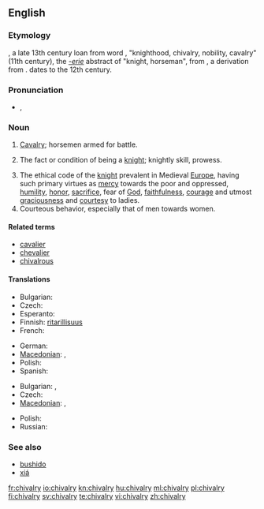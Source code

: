 ==English==
{{wikipedia}}

===Etymology===
{{etyl|enm}} {{term|chivalrie|lang=enm}}, a late 13th century loan from  {{etyl|fro}} word {{term|chevalerie|lang=fro}}, "knighthood, chivalry, nobility, cavalry" (11th century), the ''[[-erie]]''  abstract  of {{term|chevaler|lang=fro}} "knight, horseman", from  {{etyl|ML.}} {{term|caballarius||horseman, knight|lang=la}}, a derivation from  {{term|caballus||horse|lang=la}}.
{{etyl|ML.}} {{term|caballaria||knighthood, status or fief of a knight|lang=la}} dates to the 12th century.

===Pronunciation===
* {{IPA|/ˈʃɪvəlri/}}, {{SAMPA|/"SIv@lri/}}

===Noun===
{{en-noun|-|chivalries}}

# {{obsolete}} [[cavalry|Cavalry]]; horsemen armed for battle.
# {{obsolete}} The fact or condition of being a [[knight]]; knightly skill, prowess.
# The ethical code of the [[knight]] prevalent in Medieval [[Europe]], having such primary virtues as [[mercy]] towards the poor and oppressed, [[humility]], [[honor]], [[sacrifice]], fear of [[God]], [[faithfulness]], [[courage]] and utmost [[graciousness]] and [[courtesy]] to ladies.
# Courteous behavior, especially that of men towards women.

====Related terms====
* [[cavalier]]
* [[chevalier]]
* [[chivalrous]]

====Translations====
{{trans-top|ethical code}}
* Bulgarian: {{t|bg|рицарство|n}}
* Czech: {{t-|cs|rytířství|n}}
* Esperanto: {{t-|eo|kavalireco|xs=Esperanto}}
* Finnish: [[ritarillisuus]]
* French: {{t+|fr|chevalerie|f}}
{{trans-mid}}
* German: {{t-|de|Ritterlichkeit|f}}
* [[Macedonian]]: {{t-|mk|витештво|n|tr=víteštvo}}, {{t-|mk|рицарство|n|tr=rícarstvo|sc=Cyrl}}
* Polish: {{t|pl|rycerskość|f}}
* Spanish: {{t+|es|caballerosidad|f}}
{{trans-bottom}}

{{trans-top|Courteous behavior, especially that of men towards women}}
* Bulgarian: {{t|bg|галантност|f}}, {{t|bg|кавалерство|n}}
* Czech: {{t-|cs|galantnost|f}}
* [[Macedonian]]: {{t|mk|кавалерство|n|tr=kavalérstvo}}, {{t|mk|галантност|f|tr=galántnost}}
{{trans-mid}}
* Polish: {{t|pl|rycerskość|f}}
* Russian: {{t+|ru|галантность|f}}
{{trans-bottom}}

===See also===
* [[bushido]]
* [[xiá]]

[[fr:chivalry]]
[[io:chivalry]]
[[kn:chivalry]]
[[hu:chivalry]]
[[ml:chivalry]]
[[pl:chivalry]]
[[fi:chivalry]]
[[sv:chivalry]]
[[te:chivalry]]
[[vi:chivalry]]
[[zh:chivalry]]
